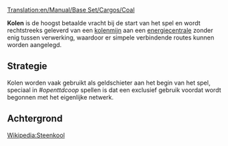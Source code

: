 [[Translation:en/Manual/Base Set/Cargos/Coal]]

{{nl/Manual/Base Set/Cargos/Vracht|
name=Kolen|
image=en/Manual/Base Set/Cargos/Coal.png|
geproduceerd=[[nl/Manual/Base Set/Industries/Kolenmijn|Kolenmijn]]|
geaccepteerd=[[nl/Manual/Base Set/Industries/Energiecentrale|Energiecentrale]]
}}

'''Kolen''' is de hoogst betaalde vracht bij de start van het spel en wordt rechtstreeks geleverd van een [[nl/Manual/Base Set/Industries/Kolenmijn|kolenmijn]] aan een [[nl/Manual/Base Set/Industries/Energiecentrale|energiecentrale]] zonder enig tussen verwerking, waardoor er simpele verbindende routes kunnen worden aangelegd.



==Strategie==
Kolen worden vaak gebruikt als geldschieter aan het begin van het spel, speciaal in ''#openttdcoop'' spellen is dat een exclusief gebruik voordat wordt begonnen met het eigenlijke netwerk.

==Achtergrond==
[http://nl.wikipedia.org/wiki/Steenkool Wikipedia:Steenkool]

